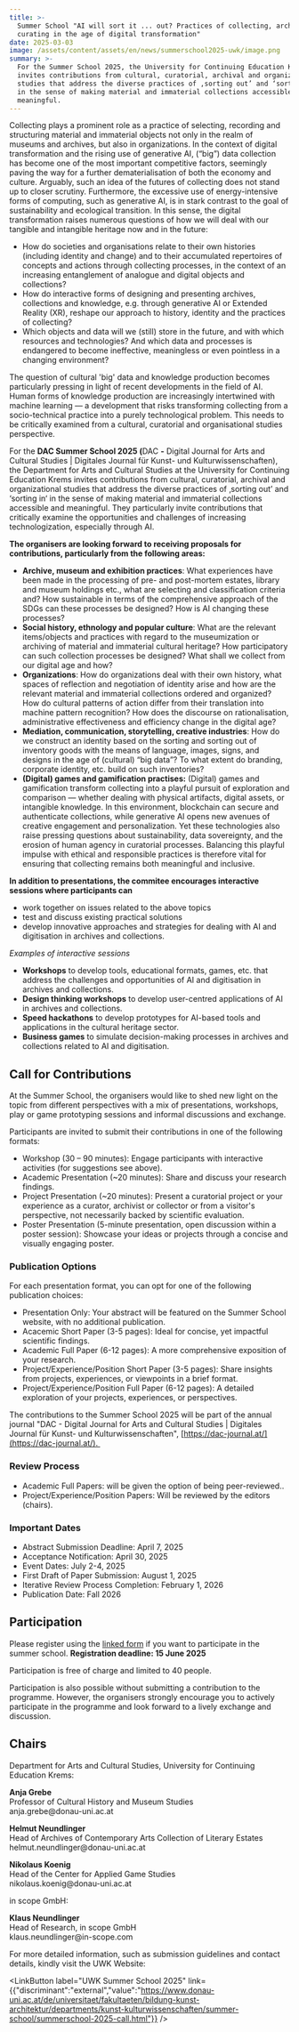 ```yaml
---
title: >-
  Summer School "AI will sort it ... out? Practices of collecting, archiving and
  curating in the age of digital transformation"
date: 2025-03-03
image: /assets/content/assets/en/news/summerschool2025-uwk/image.png
summary: >-
  For the Summer School 2025, the University for Continuing Education Krems
  invites contributions from cultural, curatorial, archival and organizational
  studies that address the diverse practices of ‚sorting out’ and ‘sorting in‘
  in the sense of making material and immaterial collections accessible and
  meaningful. 
---
```

Collecting plays a prominent role as a practice of selecting, recording and structuring material and immaterial objects not only in the realm of museums and archives, but also in organizations. In the context of digital transformation and the rising use of generative AI, (“big”) data collection has become one of the most important competitive factors, seemingly paving the way for a further dematerialisation of both the economy and culture. Arguably, such an idea of the futures of collecting does not stand up to closer scrutiny. Furthermore, the excessive use of energy-intensive forms of computing, such as generative AI, is in stark contrast to the goal of sustainability and ecological transition. In this sense, the digital transformation raises numerous questions of how we will deal with our tangible and intangible heritage now and in the future:

* How do societies and organisations relate to their own histories (including identity and change) and to their accumulated repertoires of concepts and actions through collecting processes, in the context of an increasing entanglement of analogue and digital objects and collections?
* How do interactive forms of designing and presenting archives, collections and knowledge, e.g. through generative AI or Extended Reality (XR), reshape our approach to history, identity and the practices of collecting?
* Which objects and data will we (still) store in the future, and with which resources and technologies? And which data and processes is endangered to become ineffective, meaningless or even pointless in a changing environment?

The question of cultural 'big' data and knowledge production becomes particularly pressing in light of recent developments in the field of AI. Human forms of knowledge production are increasingly intertwined with machine learning — a development that risks transforming collecting from a socio-technical practice into a purely technological problem. This needs to be critically examined from a cultural, curatorial and organisational studies perspective.

For the **DAC Summer School 2025 (**&#x44;AC **-** Digital Journal for Arts and Cultural Studies | Digitales Journal für Kunst- und Kulturwissenschaften), the Department for Arts and Cultural Studies at the University for Continuing Education Krems invites contributions from cultural, curatorial, archival and organizational studies that address the diverse practices of ‚sorting out’ and ‘sorting in‘ in the sense of making material and immaterial collections accessible and meaningful. They particularly invite contributions that critically examine the opportunities and challenges of increasing technologization, especially through AI.

**The organisers are looking forward to receiving proposals for contributions, particularly from the following areas:**

* **Archive, museum and exhibition practices**: What experiences have been made in the processing of pre- and post-mortem estates, library and museum holdings etc., what are selecting and classification criteria and? How sustainable in terms of the comprehensive approach of the SDGs can these processes be designed? How is AI changing these processes?
* **Social history, ethnology and popular culture**: What are the relevant items/objects and practices with regard to the museumization or archiving of material and immaterial cultural heritage? How participatory can such collection processes be designed? What shall we collect from our digital age and how?
* **Organizations**: How do organizations deal with their own history, what spaces of reflection and negotiation of identity arise and how are the relevant material and immaterial collections ordered and organized? How do cultural patterns of action differ from their translation into machine pattern recognition? How does the discourse on rationalisation, administrative effectiveness and efficiency change in the digital age?
* **Mediation, communication, storytelling, creative industries**: How do we construct an identity based on the sorting and sorting out of inventory goods with the means of language, images, signs, and designs in the age of (cultural) “big data”? To what extent do branding, corporate identity, etc. build on such inventories?
* **(Digital) games and gamification practises:** (Digital) games and gamification transform collecting into a playful pursuit of exploration and comparison — whether dealing with physical artifacts, digital assets, or intangible knowledge. In this environment, blockchain can secure and authenticate collections, while generative AI opens new avenues of creative engagement and personalization. Yet these technologies also raise pressing questions about sustainability, data sovereignty, and the erosion of human agency in curatorial processes. Balancing this playful impulse with ethical and responsible practices is therefore vital for ensuring that collecting remains both meaningful and inclusive.

**In addition to presentations, the commitee encourages interactive sessions where participants can**

* work together on issues related to the above topics
* test and discuss existing practical solutions
* develop innovative approaches and strategies for dealing with AI and digitisation in archives and collections.

*Examples of interactive sessions*

* **Workshops** to develop tools, educational formats, games, etc. that address the challenges and opportunities of AI and digitisation in archives and collections.
* **Design thinking workshops** to develop user-centred applications of AI in archives and collections.
* **Speed hackathons** to develop prototypes for AI-based tools and applications in the cultural heritage sector.
* **Business games** to simulate decision-making processes in archives and collections related to AI and digitisation.

<DownloadButton label="Additional topics to inspire possible contributions (pdf)" href="/assets/content/downloads/en/news/summerschool2025-uwk/additional-questions-to-inspire-possible-contributions.pdf" />

## **Call for Contributions**

At the Summer School, the organisers would like to shed new light on the topic from different perspectives with a mix of presentations, workshops, play or game prototyping sessions and informal discussions and exchange.

Participants are invited to submit their contributions in one of the following formats:

* Workshop (30 – 90 minutes): Engage participants with interactive activities (for suggestions see above).
* Academic Presentation (\~20 minutes): Share and discuss your research findings.
* Project Presentation (\~20 minutes): Present a curatorial project or your experience as a curator, archivist or collector or from a visitor's perspective, not necessarily backed by scientific evaluation.
* Poster Presentation (5-minute presentation, open discussion within a poster session): Showcase your ideas or projects through a concise and visually engaging poster.

### **Publication Options**

For each presentation format, you can opt for one of the following publication choices:

* Presentation Only: Your abstract will be featured on the Summer School website, with no additional publication.
* Acacemic Short Paper (3-5 pages): Ideal for concise, yet impactful scientific findings.
* Academic Full Paper (6-12 pages): A more comprehensive exposition of your research.
* Project/Experience/Position Short Paper (3-5 pages): Share insights from projects, experiences, or viewpoints in a brief format.
* Project/Experience/Position Full Paper (6-12 pages): A detailed exploration of your projects, experiences, or perspectives.

The contributions to the Summer School 2025 will be part of the annual journal "DAC - Digital Journal for Arts and Cultural Studies | Digitales Journal für Kunst- und Kulturwissenschaften", [https://dac-journal.at/](https://dac-journal.at/). 

### **Review Process**

* Academic Full Papers: will be given the option of being peer-reviewed..
* Project/Experience/Position Papers: Will be reviewed by the editors (chairs).

### **Important Dates**

* Abstract Submission Deadline: April 7, 2025
* Acceptance Notification: April 30, 2025
* Event Dates: July 2-4, 2025
* First Draft of Paper Submission: August 1, 2025
* Iterative Review Process Completion: February 1, 2026
* Publication Date: Fall 2026

## **Participation**

Please register using the [linked form](https://forms.office.com/e/b4RZeh46N0) if you want to participate in the summer school. **Registration deadline: 15 June 2025**

Participation is free of charge and limited to 40 people.

Participation is also possible without submitting a contribution to the programme. However, the organisers strongly encourage you to actively participate in the programme and look forward to a lively exchange and discussion.

## **Chairs**

Department for Arts and Cultural Studies, University for Continuing Education Krems:

**Anja Grebe**\
Professor of Cultural History and Museum Studies\
anja.grebe\@donau-uni.ac.at

**Helmut Neundlinger**\
Head of Archives of Contemporary Arts Collection of Literary Estates\
helmut.neundlinger\@donau-uni.ac.at

**Nikolaus Koenig**\
Head of the Center for Applied Game Studies\
nikolaus.koenig\@donau-uni.ac.at

in scope GmbH:

**Klaus Neundlinger**\
Head of Research, in scope GmbH\
klaus.neundlinger\@in-scope.com



For more detailed information, such as submission guidelines and contact details, kindly visit the UWK Website:

<LinkButton label="UWK Summer School 2025" link={{"discriminant":"external","value":"https://www.donau-uni.ac.at/de/universitaet/fakultaeten/bildung-kunst-architektur/departments/kunst-kulturwissenschaften/summer-school/summerschool-2025-call.html"}} />

